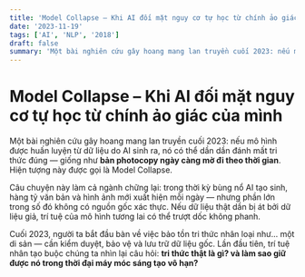 ```yaml
---
title: 'Model Collapse – Khi AI đối mặt nguy cơ tự học từ chính ảo giác của mình'
date: '2023-11-19'
tags: ['AI', 'NLP', '2018']
draft: false
summary: 'Một bài nghiên cứu gây hoang mang lan truyền cuối 2023: nếu mô hình được huấn luyện từ dữ liệu do AI'
---
```


# Model Collapse – Khi AI đối mặt nguy cơ tự học từ chính ảo giác của mình

Một bài nghiên cứu gây hoang mang lan truyền cuối 2023: nếu mô hình được huấn luyện từ dữ liệu do AI sinh ra, nó có thể dần dần đánh mất tri thức đúng — giống như **bản photocopy ngày càng mờ đi theo thời gian**. Hiện tượng này được gọi là Model Collapse.

Câu chuyện này làm cả ngành chững lại: trong thời kỳ bùng nổ AI tạo sinh, hàng tỷ văn bản và hình ảnh mới xuất hiện mỗi ngày — nhưng phần lớn trong số đó không có nguồn gốc xác thực. Nếu dữ liệu thật dần bị át bởi dữ liệu giả, trí tuệ của mô hình tương lai có thể trượt dốc không phanh.

Cuối 2023, người ta bắt đầu bàn về việc bảo tồn tri thức nhân loại như... một di sản — cần kiểm duyệt, bảo vệ và lưu trữ dữ liệu gốc. Lần đầu tiên, trí tuệ nhân tạo buộc chúng ta nhìn lại câu hỏi: **tri thức thật là gì? và làm sao giữ được nó trong thời đại máy móc sáng tạo vô hạn?**